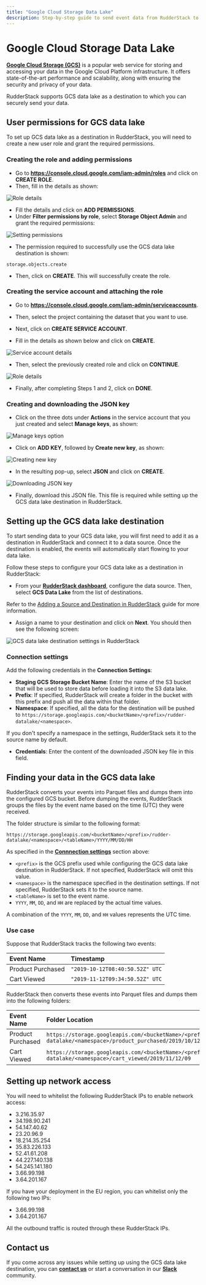 ```yaml
---
title: "Google Cloud Storage Data Lake"
description: Step-by-step guide to send event data from RudderStack to your GCS data lake.
---
```


# Google Cloud Storage Data Lake

[**Google Cloud Storage (GCS)**](https://cloud.google.com/storage) is a popular web service for storing and accessing your data in the Google Cloud Platform infrastructure. It offers state-of-the-art performance and scalability, along with ensuring the security and privacy of your data.

RudderStack supports GCS data lake as a destination to which you can securely send your data.

## User permissions for GCS data lake

To set up GCS data lake as a destination in RudderStack, you will need to create a new user role and grant the required permissions.

### Creating the role and adding permissions

- Go to **https://console.cloud.google.com/iam-admin/roles** and click on **CREATE ROLE**.
- Then, fill in the details as shown:

<img src="../assets/dw-integrations/gcs-datalake-2.png" alt="Role details" />

- Fill the details and click on **ADD PERMISSIONS**.
- Under **Filter permissions by role**, select **Storage Object Admin** and grant the required permissions:

<img src="../assets/dw-integrations/gcs-datalake-3.png" alt="Setting permissions" />

- The permission required to successfully use the GCS data lake destination is shown:

```
storage.objects.create
```
- Then, click on **CREATE**. This will successfully create the role.

### Creating the service account and attaching the role

- Go to **https://console.cloud.google.com/iam-admin/serviceaccounts**.

- Then, select the project containing the dataset that you want to use.

- Next, click on **CREATE SERVICE ACCOUNT**.

- Fill in the details as shown below and click on **CREATE**.

<img src="../assets/dw-integrations/gcs-datalake-4.png" alt="Service account details" />

- Then, select the previously created role and click on **CONTINUE**.

<img src="../assets/dw-integrations/gcs-datalake-5.png" alt="Role details" />

- Finally, after completing Steps 1 and 2, click on **DONE**. 

### Creating and downloading the JSON key

- Click on the three dots under **Actions** in the service account that you just created and select **Manage keys**, as shown:

<img src="../assets/dw-integrations/gcs-datalake-6.png" alt="Manage keys option" />

- Click on **ADD KEY**, followed by **Create new key**, as shown:

<img src="../assets/dw-integrations/gcs-datalake-7.png" alt="Creating new key" />

- In the resulting pop-up, select **JSON** and click on **CREATE**.

<img src="../assets/dw-integrations/gcs-datalake-8.png" alt="Downloading JSON key" />

- Finally, download this JSON file. This file is required while setting up the GCS data lake destination in RudderStack.

## Setting up the GCS data lake destination

To start sending data to your GCS data lake, you will first need to add it as a destination in RudderStack and connect it to a data source. Once the destination is enabled, the events will automatically start flowing to your data lake.

Follow these steps to configure your GCS data lake as a destination in RudderStack:

* From your [**RudderStack dashboard**](https://app.rudderstack.com/), configure the data source. Then, select **GCS Data Lake** from the list of destinations.

<div class="infoBlock">

Refer to the <a href="https://rudderstack.com/docs/connections/adding-source-and-destination-rudderstack//">Adding a Source and Destination in RudderStack</a> guide for more information.
</div>

* Assign a name to your destination and click on **Next**. You should then see the following screen:

<img src="../assets/dw-integrations/gcs-datalake-1.png" alt="GCS data lake destination settings in RudderStack" />

### Connection settings

Add the following credentials in the **Connection Settings**:

* **Staging GCS Storage Bucket Name**: Enter the name of the S3 bucket that will be used to store data before loading it into the S3 data lake.
* **Prefix**: If specified, RudderStack will create a folder in the bucket with this prefix and push all the data within that folder.
* **Namespace**: If specified, all the data for the destination will be pushed to `https://storage.googleapis.com/<bucketName>/<prefix>/rudder-datalake/<namespace>`.

<div class="infoBlock">

If you don't specify a namespace in the settings, RudderStack sets it to the source name by default.
</div>

* **Credentials**: Enter the content of the downloaded JSON key file in this field.

## Finding your data in the GCS data lake

RudderStack converts your events into Parquet files and dumps them into the configured GCS bucket. Before dumping the events, RudderStack groups the files by the event name based on the time (UTC) they were received. 

The folder structure is similar to the following format:

`https://storage.googleapis.com/<bucketName>/<prefix>/rudder-datalake/<namespace>/<tableName>/YYYY/MM/DD/HH`

As specified in the [**Connnection settings**](#connection-settings) section above:

* `<prefix>` is the GCS prefix used while configuring the GCS data lake destination in RudderStack. If not specified, RudderStack will omit this value.
* `<namespace>` is the namespace specified in the destination settings. If not specified, RudderStack sets it to the source name.
* `<tableName>` is set to the event name.
* `YYYY`, `MM`, `DD`, and `HH` are replaced by the actual time values.

<div class="infoBlock">

A combination of the `YYYY`, `MM`, `DD`, and `HH` values represents the UTC time.
</div>

### Use case

Suppose that RudderStack tracks the following two events:

| Event Name             | Timestamp                                        |
| :-------------------| :----------------------------------|
| Product Purchased | `"2019-10-12T08:40:50.52Z" UTC` |
| Cart Viewed             | `"2019-11-12T09:34:50.52Z" UTC`  |

RudderStack then converts these events into Parquet files and dumps them into the following folders:

| Event Name             | Folder Location  |
| :-------------------| :----------------|
| Product Purchased | `https://storage.googleapis.com/<bucketName>/<prefix>/rudder-datalake/<namespace>/product_purchased/2019/10/12/08` |
| Cart Viewed             | `https://storage.googleapis.com/<bucketName>/<prefix>/rudder-datalake/<namespace>/cart_viewed/2019/11/12/09`              |

## Setting up network access

You will need to whitelist the following RudderStack IPs to enable network access:

- 3.216.35.97
- 34.198.90.241
- 54.147.40.62
- 23.20.96.9
- 18.214.35.254
- 35.83.226.133
- 52.41.61.208
- 44.227.140.138
- 54.245.141.180
- 3.66.99.198
- 3.64.201.167

<div class="infoBlock">

If you have your deployment in the EU region, you can whitelist only the following two IPs:
<ul>
<li>3.66.99.198</li>
<li>3.64.201.167</li>
</ul>
</div>

<div class="infoBlock">

All the outbound traffic is routed through these RudderStack IPs.
</div>

## Contact us

If you come across any issues while setting up using the GCS data lake destination, you can [**contact us**](mailto:%20docs@rudderstack.com) or start a conversation in our [**Slack**](https://rudderstack.com/join-rudderstack-slack-community) community.
